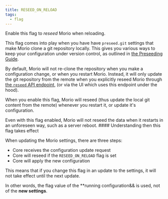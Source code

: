 ```yaml
---
title: RESEED_ON_RELOAD
tags:
  - flag
---
```


Enable this flag to _reseed_ Morio when reloading.

This flag comes into play when you have have `preseed.git` settings that make
Morio clone a git repository locally. This gives you various ways to keep your
configuration under version control, as outlined in [the Preseeding 
Guide](/docs/reference/settings/preseed/).

By default, Morio will not re-clone the repository when you make a
configuration change, or when you restart Morio. Instead, it will only update
the git repository from the remote when you explicitly reseed Morio through
[the `reseed` API
endpoint](/docs/reference/apis/api/#tag/settings/operation/reseed), (or via the
UI which uses this endpoint under the hood).

When you enable this flag, Morio will reseed (thus update the local git content
from the remote) whenever you restart it, or update it's configuration.

<Warning>
Even with this flag enabled, Morio will not reseed the data when it restarts
in an unforeseen way, such as a server reboot.
</Warning>

<Note>
#### Understanding then this flag takes effect

When updating the Morio settings, there are three steps:

- Core receives the configuration update request
- Core will reseed if the `RESEED_ON_RELOAD` flag is set
- Core will apply the new configuration

This means that if you change this flag in an update to the settings, it will
not take effect until the next update.

In other words, the flag value of the **running configuration&& is used, not of
the **new settings**.
</Note>
